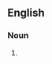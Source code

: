 {{also|pseudo-states}}

==English==

===Noun===
{{head|en|noun form}}

# {{plural of|pseudostate|lang=en}}